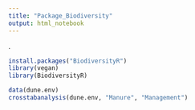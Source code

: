 ```yaml
---
title: "Package_Biodiversity"
output: html_notebook
---
```


. 

```r
install.packages("BiodiversityR")
library(vegan)
library(BiodiversityR)

```

```r
data(dune.env)
crosstabanalysis(dune.env, "Manure", "Management")
```

